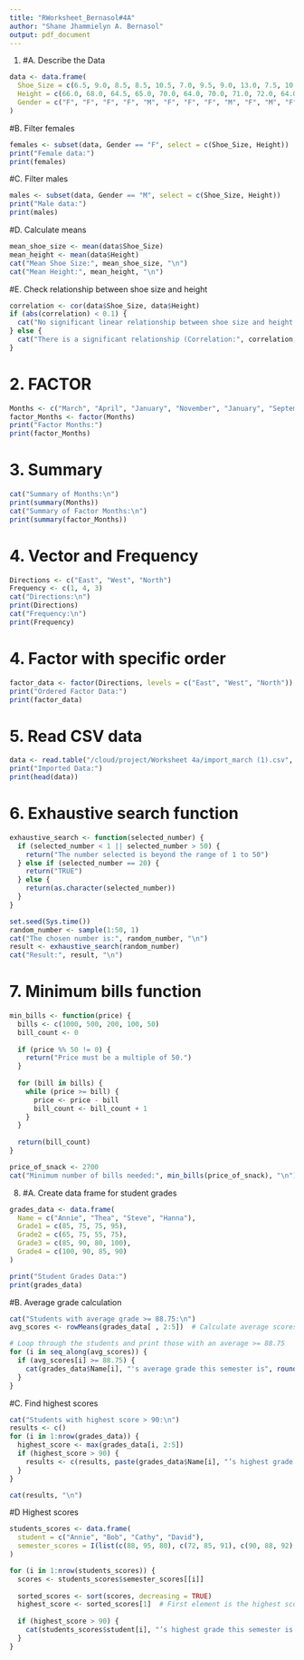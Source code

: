 ```yaml
---
title: "RWorksheet_Bernasol#4A"
author: "Shane Jhammielyn A. Bernasol"
output: pdf_document
---
```


1.
#A. Describe the Data
```r
data <- data.frame(
  Shoe_Size = c(6.5, 9.0, 8.5, 8.5, 10.5, 7.0, 9.5, 9.0, 13.0, 7.5, 10.5, 8.5, 12.0, 10.5, 13.0, 11.5, 8.5, 5.0, 10.0, 6.5, 7.5, 8.5, 10.5, 8.5, 10.5, 11.0, 9.0, 13.0),
  Height = c(66.0, 68.0, 64.5, 65.0, 70.0, 64.0, 70.0, 71.0, 72.0, 64.0, 74.75, 67.0, 71.0, 71.0, 77.0, 72.0, 59.0, 62.0, 72.0, 66.0, 64.0, 67.0, 73.0, 69.0, 72.0, 70.0, 69.0, 70.0),
  Gender = c("F", "F", "F", "F", "M", "F", "F", "F", "M", "F", "M", "F", "M", "M", "M", "M", "F", "F", "M", "F", "F", "M", "M", "F", "M", "M", "M", "M")
)
```


#B. Filter females
```r
females <- subset(data, Gender == "F", select = c(Shoe_Size, Height))
print("Female data:")
print(females)
```


#C. Filter males
```r
males <- subset(data, Gender == "M", select = c(Shoe_Size, Height))
print("Male data:")
print(males)

```

#D. Calculate means
```r
mean_shoe_size <- mean(data$Shoe_Size)
mean_height <- mean(data$Height)
cat("Mean Shoe Size:", mean_shoe_size, "\n")
cat("Mean Height:", mean_height, "\n")

```

#E. Check relationship between shoe size and height
```r
correlation <- cor(data$Shoe_Size, data$Height)
if (abs(correlation) < 0.1) {
  cat("No significant linear relationship between shoe size and height (Correlation:", correlation, ")\n")
} else {
  cat("There is a significant relationship (Correlation:", correlation, ")\n")
}

```

# 2. FACTOR
```r
Months <- c("March", "April", "January", "November", "January", "September", "October", "September", "November", "August", "January", "November", "November", "February", "May", "August")
factor_Months <- factor(Months)
print("Factor Months:")
print(factor_Months)
```



# 3. Summary
```r
cat("Summary of Months:\n")
print(summary(Months))
cat("Summary of Factor Months:\n")
print(summary(factor_Months))
```


# 4. Vector and Frequency
```r
Directions <- c("East", "West", "North")
Frequency <- c(1, 4, 3)
cat("Directions:\n")
print(Directions)
cat("Frequency:\n")
print(Frequency)

```

# 4. Factor with specific order
```r
factor_data <- factor(Directions, levels = c("East", "West", "North"))
print("Ordered Factor Data:")
print(factor_data)
```


# 5. Read CSV data
```r
data <- read.table("/cloud/project/Worksheet 4a/import_march (1).csv", header = TRUE, sep = ",", stringsAsFactors = FALSE)
print("Imported Data:")
print(head(data))
```


# 6. Exhaustive search function
```r
exhaustive_search <- function(selected_number) {
  if (selected_number < 1 || selected_number > 50) {
    return("The number selected is beyond the range of 1 to 50")
  } else if (selected_number == 20) {
    return("TRUE")
  } else {
    return(as.character(selected_number))
  }
}

set.seed(Sys.time())  
random_number <- sample(1:50, 1)
cat("The chosen number is:", random_number, "\n")
result <- exhaustive_search(random_number)
cat("Result:", result, "\n")
```


# 7. Minimum bills function
```r
min_bills <- function(price) {
  bills <- c(1000, 500, 200, 100, 50)
  bill_count <- 0
  
  if (price %% 50 != 0) {
    return("Price must be a multiple of 50.")
  }
  
  for (bill in bills) {
    while (price >= bill) {
      price <- price - bill
      bill_count <- bill_count + 1
    }
  }
  
  return(bill_count)
}

price_of_snack <- 2700  
cat("Minimum number of bills needed:", min_bills(price_of_snack), "\n")

```
8.
#A. Create data frame for student grades
```r
grades_data <- data.frame(
  Name = c("Annie", "Thea", "Steve", "Hanna"),
  Grade1 = c(85, 75, 75, 95),
  Grade2 = c(65, 75, 55, 75),
  Grade3 = c(85, 90, 80, 100),
  Grade4 = c(100, 90, 85, 90)
)

print("Student Grades Data:")
print(grades_data)
```


#B. Average grade calculation
```r
cat("Students with average grade >= 88.75:\n")
avg_scores <- rowMeans(grades_data[ , 2:5])  # Calculate average scores for all students

# Loop through the students and print those with an average >= 88.75
for (i in seq_along(avg_scores)) {
  if (avg_scores[i] >= 88.75) {
    cat(grades_data$Name[i], "'s average grade this semester is", round(avg_scores[i], 2), "\n")
  }
}

```


#C. Find highest scores
```r
cat("Students with highest score > 90:\n")
results <- c()
for (i in 1:nrow(grades_data)) {
  highest_score <- max(grades_data[i, 2:5])  
  if (highest_score > 90) {
    results <- c(results, paste(grades_data$Name[i], "’s highest grade this semester is", highest_score))
  }
}

cat(results, "\n")

```
#D Highest scores
```r
students_scores <- data.frame(
  student = c("Annie", "Bob", "Cathy", "David"),
  semester_scores = I(list(c(88, 95, 80), c(72, 85, 91), c(90, 88, 92), c(89, 70, 78)))
)

for (i in 1:nrow(students_scores)) {
  scores <- students_scores$semester_scores[[i]]
  
  sorted_scores <- sort(scores, decreasing = TRUE)
  highest_score <- sorted_scores[1]  # First element is the highest score
  
  if (highest_score > 90) {
    cat(students_scores$student[i], "’s highest grade this semester is ", highest_score, ".\n", sep = "")
  }
}

```

